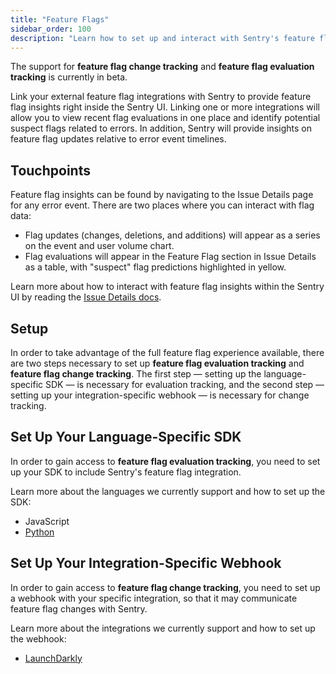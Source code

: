 ```yaml
---
title: "Feature Flags"
sidebar_order: 100
description: "Learn how to set up and interact with Sentry's feature flag evaluation tracking and feature flag change tracking."
---
```


<Alert level="info" title="Currently in Beta">

The support for **feature flag change tracking** and **feature flag evaluation tracking** is currently in beta.

</Alert>

Link your external feature flag integrations with Sentry to provide feature flag insights right inside the Sentry UI. Linking one or more integrations will allow you to view recent flag evaluations in one place and identify potential suspect flags related to errors. In addition, Sentry will provide insights on feature flag updates relative to error event timelines.

## Touchpoints

Feature flag insights can be found by navigating to the Issue Details page for any error event. There are two places where you can interact with flag data:
* Flag updates (changes, deletions, and additions) will appear as a series on the event and user volume chart.
* Flag evaluations will appear in the Feature Flag section in Issue Details as a table, with "suspect" flag predictions highlighted in yellow.

Learn more about how to interact with feature flag insights within the Sentry UI by reading the [Issue Details docs](/product/issues/issue-details/#feature-flags/).

## Setup

In order to take advantage of the full feature flag experience available, there are two steps necessary to set up **feature flag evaluation tracking** and **feature flag change tracking**. The first step — setting up the language-specific SDK — is necessary for evaluation tracking, and the second step — setting up your integration-specific webhook — is necessary for change tracking.

## Set Up Your Language-Specific SDK

In order to gain access to **feature flag evaluation tracking**, you need to set up your SDK to include Sentry's feature flag integration.

Learn more about the languages we currently support and how to set up the SDK:
* JavaScript
* [Python](/platforms/python/feature-flags/)

## Set Up Your Integration-Specific Webhook

In order to gain access to **feature flag change tracking**, you need to set up a webhook with your specific integration, so that it may communicate feature flag changes with Sentry.

Learn more about the integrations we currently support and how to set up the webhook:
* [LaunchDarkly](/organization/integrations/feature-flag/launchdarkly/)